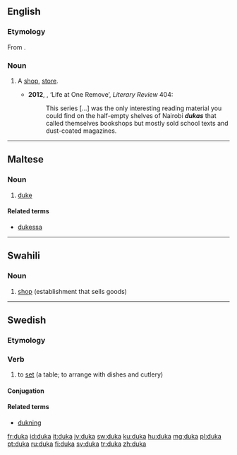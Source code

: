 ==English==
===Etymology===
From {{etyl|sw|en}} {{term|duka|lang=sw}}.

===Noun===
{{en-noun}}

# {{context|Kenya|lang=en}} A [[shop]], [[store]].
#*'''2012''', {{w|Aidan Hartley}}, ‘Life at One Remove’, ''Literary Review'' 404:
#*:This series […] was the only interesting reading material you could find on the half-empty shelves of Nairobi '''''dukas''''' that called themselves bookshops but mostly sold school texts and dust-coated magazines.

----

==Maltese==

===Noun===
{{mt-noun|m|duki}}

# [[duke]]

====Related terms====
* [[dukessa]]

----

==Swahili==

===Noun===
{{head|sw|noun}}

# [[shop]] (establishment that sells goods)

{{tbot entry|Swahili|shop|2009|July|sw}}

----

==Swedish==

===Etymology===
{{suffix|duk|a|lang=sv}}

===Verb===
{{head|sv|verb}}

# to [[set]] (a table; to arrange with dishes and cutlery)

====Conjugation====
{{sv-conj-wk}}

====Related terms====
* [[dukning]]

[[fr:duka]]
[[id:duka]]
[[it:duka]]
[[jv:duka]]
[[sw:duka]]
[[ku:duka]]
[[hu:duka]]
[[mg:duka]]
[[pl:duka]]
[[pt:duka]]
[[ru:duka]]
[[fi:duka]]
[[sv:duka]]
[[tr:duka]]
[[zh:duka]]